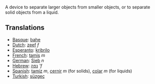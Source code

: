 A device to separate larger objects from smaller objects, or to separate solid objects from a liquid.

==Translations==

*[[Basque]]: [[bahe]]
*[[Dutch]]: [[zeef]] ''f''
*[[Esperanto]]: [[kribrilo]]
*[[French]]: [[tamis]] ''m''
*[[German]]: [[Sieb]] ''n''
*[[Hebrew]]: [[נפה]] '''f''
*[[Spanish]]: [[tamiz]] ''m'', [[cernir]] ''m'' (for solids), [[colar]] ''m'' (for liquids)
*[[Turkish]]: [[süzgeç]]